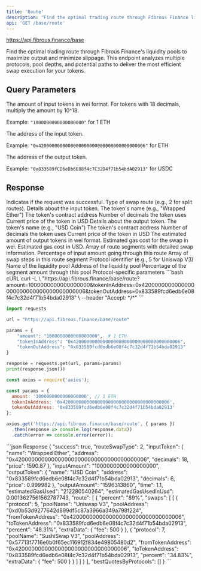 ```yaml
---
title: 'Route'
description: 'Find the optimal trading route through Fibrous Finance liquidity pools'
api: 'GET /base/route'
---
```


https://api.fibrous.finance/base

Find the optimal trading route through Fibrous Finance's liquidity pools to maximize output and minimize slippage. This endpoint analyzes multiple protocols, pool depths, and potential paths to deliver the most efficient swap execution for your tokens.

## Query Parameters

<ParamField query="amount" type="string" required>
  The amount of input tokens in wei format. For tokens with 18 decimals, multiply the amount by 10^18.
  
  Example: `"1000000000000000000"` for 1 ETH
</ParamField>

<ParamField query="tokenInAddress" type="string" required>
  The address of the input token.
  
  Example: `"0x4200000000000000000000000000000000000006"` for ETH
</ParamField>

<ParamField query="tokenOutAddress" type="string" required>
  The address of the output token.
  
  Example: `"0x833589fCD6eDb6E08f4c7C32D4f71b54bdA02913"` for USDC
</ParamField>

## Response

<ResponseField name="success" type="boolean">
  Indicates if the request was successful.
</ResponseField>

<ResponseField name="routeSwapType" type="number">
  Type of swap route (e.g., 2 for split routes).
</ResponseField>

<ResponseField name="inputToken" type="object">
  Details about the input token.
  <Expandable>
    <ResponseField name="name" type="string">
      The token's name (e.g., "Wrapped Ether")
    </ResponseField>
    <ResponseField name="address" type="string">
      The token's contract address
    </ResponseField>
    <ResponseField name="decimals" type="number">
      Number of decimals the token uses
    </ResponseField>
    <ResponseField name="price" type="number">
      Current price of the token in USD
    </ResponseField>
  </Expandable>
</ResponseField>

<ResponseField name="outputToken" type="object">
  Details about the output token.
  <Expandable>
    <ResponseField name="name" type="string">
      The token's name (e.g., "USD Coin")
    </ResponseField>
    <ResponseField name="address" type="string">
      The token's contract address
    </ResponseField>
    <ResponseField name="decimals" type="number">
      Number of decimals the token uses
    </ResponseField>
    <ResponseField name="price" type="number">
      Current price of the token in USD
    </ResponseField>
  </Expandable>
</ResponseField>

<ResponseField name="outputAmount" type="string">
  The estimated amount of output tokens in wei format.
</ResponseField>

<ResponseField name="estimatedGasUsed" type="string">
  Estimated gas cost for the swap in wei.
</ResponseField>

<ResponseField name="estimatedGasUsedInUsd" type="number">
  Estimated gas cost in USD.
</ResponseField>

<ResponseField name="route" type="array">
  Array of route segments with detailed swap information.
  <Expandable>
    <ResponseField name="percent" type="string">
      Percentage of input amount going through this route
    </ResponseField>
    <ResponseField name="swaps" type="array">
      Array of swap steps in this route segment
      <Expandable>
        <ResponseField name="protocol" type="number">
          Protocol identifier (e.g., 5 for Uniswap V3)
        </ResponseField>
        <ResponseField name="poolName" type="string">
          Name of the liquidity pool
        </ResponseField>
        <ResponseField name="poolAddress" type="string">
          Address of the liquidity pool
        </ResponseField>
        <ResponseField name="percent" type="string">
          Percentage of the segment amount through this pool
        </ResponseField>
        <ResponseField name="extraData" type="object">
          Protocol-specific parameters
        </ResponseField>
      </Expandable>
    </ResponseField>
  </Expandable>
</ResponseField>

<RequestExample>
```bash cURL
curl -L \
  "https://api.fibrous.finance/base/route?amount=1000000000000000000&tokenInAddress=0x4200000000000000000000000000000000000006&tokenOutAddress=0x833589fcd6edb6e08f4c7c32d4f71b54bda02913" \
  --header "Accept: */*"
```

```python Python
import requests

url = "https://api.fibrous.finance/base/route"

params = {
    "amount": "1000000000000000000",  # 1 ETH
    "tokenInAddress": "0x4200000000000000000000000000000000000006",
    "tokenOutAddress": "0x833589fcd6edb6e08f4c7c32d4f71b54bda02913"
}

response = requests.get(url, params=params)
print(response.json())
```

```javascript JavaScript
const axios = require('axios');

const params = {
  amount: '1000000000000000000', // 1 ETH
  tokenInAddress: '0x4200000000000000000000000000000000000006',
  tokenOutAddress: '0x833589fcd6edb6e08f4c7c32d4f71b54bda02913'
};

axios.get('https://api.fibrous.finance/base/route', { params })
  .then(response => console.log(response.data))
  .catch(error => console.error(error));
```
</RequestExample>

<ResponseExample>
```json Response
{
  "success": true,
  "routeSwapType": 2,
  "inputToken": {
    "name": "Wrapped Ether",
    "address": "0x4200000000000000000000000000000000000006",
    "decimals": 18,
    "price": 1590.87
  },
  "inputAmount": "1000000000000000000",
  "outputToken": {
    "name": "USD Coin",
    "address": "0x833589fcd6edb6e08f4c7c32d4f71b54bda02913",
    "decimals": 6,
    "price": 0.999982
  },
  "outputAmount": "1596313860",
  "time": 1.1,
  "estimatedGasUsed": "212280540264",
  "estimatedGasUsedInUsd": 0.0013627561562787743,
  "route": [
    {
      "percent": "89%",
      "swaps": [
        [
          {
            "protocol": 5,
            "poolName": "Uniswap V3",
            "poolAddress": "0xd0b53d9277642d899df5c87a3966a349a798f224",
            "fromTokenAddress": "0x4200000000000000000000000000000006",
            "toTokenAddress": "0x833589fcd6edb6e08f4c7c32d4f71b54bda02913",
            "percent": "48.31%",
            "extraData": {
              "fee": 500
            }
          },
          {
            "protocol": 7,
            "poolName": "SushiSwap V3",
            "poolAddress": "0x57713f7716e0b0f65ec116912f834e49805480d2",
            "fromTokenAddress": "0x4200000000000000000000000000000006",
            "toTokenAddress": "0x833589fcd6edb6e08f4c7c32d4f71b54bda02913",
            "percent": "34.83%",
            "extraData": {
              "fee": 500
            }
          }
        ]
      ]
    }
  ],
  "bestQuotesByProtocols": []
}
```
</ResponseExample>
